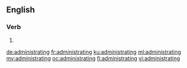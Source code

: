 ==English==

===Verb===
{{head|en|present participle}}

# {{present participle of|administrate|lang=en}}

[[de:administrating]]
[[fr:administrating]]
[[ku:administrating]]
[[ml:administrating]]
[[my:administrating]]
[[oc:administrating]]
[[fi:administrating]]
[[vi:administrating]]